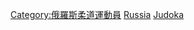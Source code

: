 [[Category:俄羅斯柔道運動員|Category:俄羅斯柔道運動員]]
[[Category:各國奧運柔道運動員|Russia]]
[[Category:俄罗斯夏季奥运运动员|Judoka]]